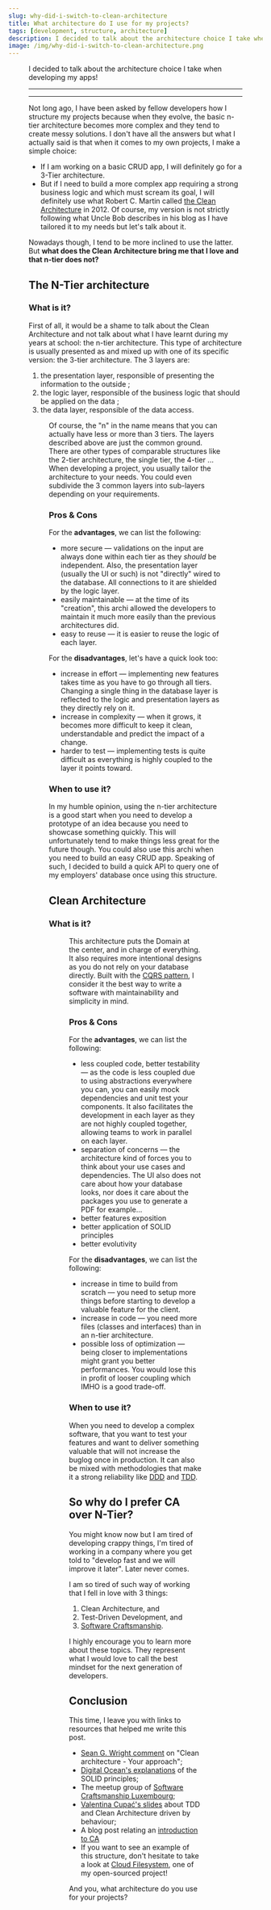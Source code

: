 ```yaml
---
slug: why-did-i-switch-to-clean-architecture
title: What architecture do I use for my projects?
tags: [development, structure, architecture]
description: I decided to talk about the architecture choice I take when developing my app!
image: /img/why-did-i-switch-to-clean-architecture.png
---
```



<a href='/blog/why-did-i-switch-to-clean-architecture'>
    <Figure
        data={{
            src: '/img/why-i-love-clean-architecture.png',
            alt: 'My Love for Clean Architecture',
            type: 'image'
        }}
    />
</a>

I decided to talk about the architecture choice I take when developing my apps!

<!--truncate-->

<SEO
    uri='blog/why-did-i-switch-to-clean-architecture'
    image='img/why-i-love-clean-architecture.png'
    type='article'
/>

---

<Reminder />

---

Not long ago, I have been asked by fellow developers how I structure my projects because when they evolve, the basic n-tier architecture becomes more complex and they tend to create messy solutions.
I don't have all the answers but what I actually said is that when it comes to my own projects, I make a simple choice:

-   If I am working on a basic CRUD app, I will definitely go for a 3-Tier architecture.
-   But if I need to build a more complex app requiring a strong business logic and which must scream its goal, I will definitely use what Robert C. Martin called [the Clean Architecture](https://blog.cleancoder.com/uncle-bob/2012/08/13/the-clean-architecture.html) in 2012.
    Of course, my version is not strictly following what Uncle Bob describes in his blog as I have tailored it to my needs but let's talk about it.

Nowadays though, I tend to be more inclined to use the latter. But **what does the Clean Architecture bring me that I love and that n-tier does not?**

## The N-Tier architecture

### What is it?

First of all, it would be a shame to talk about the Clean Architecture and not talk about what I have learnt during my years at school: the n-tier architecture.
This type of architecture is usually presented as and mixed up with one of its specific version: the 3-tier architecture. The 3 layers are:

1. the presentation layer, responsible of presenting the information to the outside ;
2. the logic layer, responsible of the business logic that should be applied on the data ;
3. the data layer, responsible of the data access.

<Figure
    data={{
        src: '/img/3-tier-architecture.jpg',
        alt: '3-tier schema',
        type: 'image'
    }}
/>

Of course, the "n" in the name means that you can actually have less or more than 3 tiers. The layers described above are just the common ground.
There are other types of comparable structures like the 2-tier architecture, the single tier, the 4-tier ...
When developing a project, you usually tailor the architecture to your needs. You could even subdivide the 3 common layers into sub-layers depending on your requirements.

### Pros & Cons

For the **advantages**, we can list the following:

-   more secure — validations on the input are always done within each tier as they _should_ be independent.
    Also, the presentation layer (usually the UI or such) is not "directly" wired to the database. All connections to it are shielded by the logic layer.
-   easily maintainable — at the time of its "creation", this archi allowed the developers to maintain it much more easily than the previous architectures did.
-   easy to reuse — it is easier to reuse the logic of each layer.

For the **disadvantages**, let's have a quick look too:

-   increase in effort — implementing new features takes time as you have to go through all tiers.
    Changing a single thing in the database layer is reflected to the logic and presentation layers as they directly rely on it.
-   increase in complexity — when it grows, it becomes more difficult to keep it clean, understandable and predict the impact of a change.
-   harder to test — implementing tests is quite difficult as everything is highly coupled to the layer it points toward.

### When to use it?

In my humble opinion, using the n-tier architecture is a good start when you need to develop a prototype of an idea because you need to showcase something quickly.
This will unfortunately tend to make things less great for the future though.
You could also use this archi when you need to build an easy CRUD app.
Speaking of such, I decided to build a quick API to query one of my employers' database once using this structure.

## Clean Architecture

### What is it?

<Figure
    data={{
        src: '/img/clean-architecture.jpg',
        alt: 'Onion schema of CA',
        type: 'image'
    }}
/>

This architecture puts the Domain at the center, and in charge of everything. It also requires more intentional designs as you do not rely on your database directly.
Built with the [CQRS pattern](https://martinfowler.com/bliki/CQRS.html), I consider it the best way to write a software with maintainability and simplicity in mind.

### Pros & Cons

For the **advantages**, we can list the following:

-   less coupled code, better testability — as the code is less coupled due to using abstractions everywhere you can, you can easily mock dependencies and unit test your components.
    It also facilitates the development in each layer as they are not highly coupled together, allowing teams to work in parallel on each layer.
-   separation of concerns — the architecture kind of forces you to think about your use cases and dependencies.
    The UI also does not care about how your database looks, nor does it care about the packages you use to generate a PDF for example...
-   better features exposition
-   better application of SOLID principles
-   better evolutivity

For the **disadvantages**, we can list the following:

-   increase in time to build from scratch — you need to setup more things before starting to develop a valuable feature for the client.
-   increase in code — you need more files (classes and interfaces) than in an n-tier architecture.
-   possible loss of optimization — being closer to implementations might grant you better performances. You would lose this in profit of looser coupling which IMHO is a good trade-off.

### When to use it?

When you need to develop a complex software, that you want to test your features and want to deliver something valuable that will not increase the buglog once in production.
It can also be mixed with methodologies that make it a strong reliability like [DDD](https://en.wikipedia.org/wiki/Domain-driven_design) and [TDD](https://en.wikipedia.org/wiki/Test-driven_development).

## So why do I prefer CA over N-Tier?

You might know now but I am tired of developing crappy things, I'm tired of working in a company where you get told to "develop fast and we will improve it later".
Later never comes.

I am so tired of such way of working that I fell in love with 3 things:

1. Clean Architecture, and
2. Test-Driven Development, and
3. [Software Craftsmanship](https://en.wikipedia.org/wiki/Software_craftsmanship).

I highly encourage you to learn more about these topics. They represent what I would love to call the best mindset for the next generation of developers.

## Conclusion

This time, I leave you with links to resources that helped me write this post.

-   [Sean G. Wright comment](https://dev.to/seangwright/comment/ccfb) on "Clean architecture - Your approach";
-   [Digital Ocean's explanations](https://www.digitalocean.com/community/conceptual_articles/s-o-l-i-d-the-first-five-principles-of-object-oriented-design) of the SOLID principles;
-   The meetup group of [Software Craftsmanship Luxembourg](https://www.meetup.com/fr-FR/software-craft-luxembourg/);
-   [Valentina Cupać's slides](https://www.jug.ch/events/slides/220201_Optivem_TDD_and_Clean_Architecture_Driven_by_Behaviour.pdf) about TDD and Clean Architecture driven by behaviour;
-   A blog post relating an [introduction to CA](https://medium.com/codex/introduction-to-clean-architecture-2437c6987ec)
-   If you want to see an example of this structure, don't hesitate to take a look at [Cloud Filesystem](https://github.com/hunteroi/cloud-filesystem), one of my open-sourced project!

And you, what architecture do you use for your projects?

<Newsletter url={MAILCHIMP_URL} />
